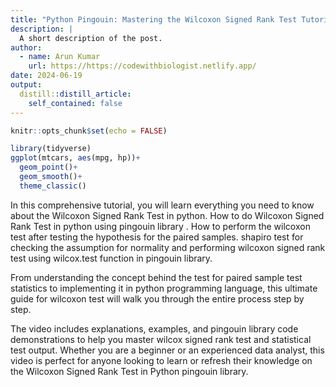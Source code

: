 ```yaml
---
title: "Python Pingouin: Mastering the Wilcoxon Signed Rank Test Tutorial"
description: |
  A short description of the post.
author:
  - name: Arun Kumar
    url: https://https://codewithbiologist.netlify.app/
date: 2024-06-19
output:
  distill::distill_article:
    self_contained: false
---
```



```r
knitr::opts_chunk$set(echo = FALSE)
```

```r
library(tidyverse)
ggplot(mtcars, aes(mpg, hp))+
  geom_point()+
  geom_smooth()+
  theme_classic()
```


In this comprehensive tutorial, you will learn everything you need to know about the Wilcoxon Signed Rank Test in python. How to do Wilcoxon Signed Rank Test in python using pingouin library . How to perform the wilcoxon test after testing the hypothesis for the paired samples. shapiro test for checking the assumption for normality and performing wilcoxon signed rank test using wilcox.test function in pingouin library.

 From understanding the concept behind the test for paired sample test statistics to implementing it in python programming language, this ultimate guide for wilcoxon test will walk you through the entire process step by step. 

The video includes explanations, examples, and pingouin library code demonstrations to help you master wilcox signed rank test and statistical test output. Whether you are a beginner or an experienced data analyst, this video is perfect for anyone looking to learn or refresh their knowledge on the Wilcoxon Signed Rank Test in Python pingouin library.



